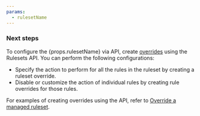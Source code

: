 ```yaml
---
params:
  - rulesetName
---
```


### Next steps

To configure the {props.rulesetName} via API, create [overrides](/ruleset-engine/managed-rulesets/override-managed-ruleset/) using the Rulesets API. You can perform the following configurations:

- Specify the action to perform for all the rules in the ruleset by creating a ruleset override.
- Disable or customize the action of individual rules by creating rule overrides for those rules.

For examples of creating overrides using the API, refer to [Override a managed ruleset](/ruleset-engine/managed-rulesets/override-managed-ruleset/).
